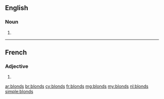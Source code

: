 ==English==

===Noun===
{{head|en}}

# {{plural of|blond}}

----

==French==

===Adjective===
{{fr-adj-form}} {{m-p}}

# {{masculine plural of|blond|lang=fr}}

[[ar:blonds]]
[[br:blonds]]
[[cy:blonds]]
[[fr:blonds]]
[[mg:blonds]]
[[my:blonds]]
[[nl:blonds]]
[[simple:blonds]]
